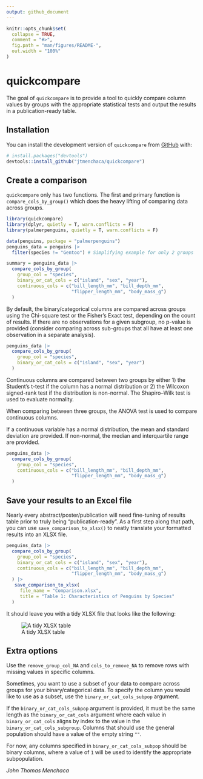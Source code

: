 ```yaml
---
output: github_document
---
```


<!-- README.md is generated from README.Rmd. Please edit that file -->

```r
knitr::opts_chunk$set(
  collapse = TRUE,
  comment = "#>",
  fig.path = "man/figures/README-",
  out.width = "100%"
)
```

# quickcompare

<!-- badges: start -->
<!-- badges: end -->

The goal of `quickcompare` is to provide a tool to quickly compare column values by groups with the appropriate statistical tests and output the results in a publication-ready table.

## Installation

You can install the development version of `quickcompare` from [GitHub](https://github.com/) with:

``` r
# install.packages("devtools")
devtools::install_github("jtmenchaca/quickcompare")
```

## Create a comparison

`quickcompare` only has two functions.  The first and primary function is `compare_cols_by_group()` which does the heavy lifting of comparing data across groups.

```r
library(quickcompare)
library(dplyr, quietly = T, warn.conflicts = F)
library(palmerpenguins, quietly = T, warn.conflicts = F)

data(penguins, package = "palmerpenguins")
penguins_data = penguins |>
  filter(species != "Gentoo") # Simplifying example for only 2 groups

summary = penguins_data |> 
  compare_cols_by_group(
    group_col = "species", 
    binary_or_cat_cols = c("island", "sex", "year"), 
    continuous_cols = c("bill_length_mm", "bill_depth_mm", 
                        "flipper_length_mm", "body_mass_g")
  )

```

By default, the binary/categorical columns are compared across groups using the Chi-square test or the Fisher's Exact test, depending on the count of results.  If there are no observations for a given subgroup, no p-value is provided (consider comparing across sub-groups that all have at least one observation in a separate analysis).

```r
penguins_data |> 
  compare_cols_by_group(
    group_col = "species", 
    binary_or_cat_cols = c("island", "sex", "year")
  )
```

Continuous columns are compared between two groups by either 1) the Student's t-test if the column has a normal distribution or 2) the Wilcoxon signed-rank test if the distribution is non-normal. The Shapiro–Wilk test is used to evaluate normality.

When comparing between three groups, the ANOVA test is used to compare continuous columns.

If a continuous variable has a normal distribution, the mean and standard deviation are provided.  If non-normal, the median and interquartile range are provided.

```r
penguins_data |> 
  compare_cols_by_group(
    group_col = "species", 
    continuous_cols = c("bill_length_mm", "bill_depth_mm", 
                        "flipper_length_mm", "body_mass_g")
  )
```

## Save your results to an Excel file

Nearly every abstract/poster/publication will need fine-tuning of results table prior to truly being "publication-ready".  As a first step along that path, you can use `save_comparison_to_xlsx()` to neatly translate your formatted results into an XLSX file.  

```r
penguins_data |> 
  compare_cols_by_group(
    group_col = "species", 
    binary_or_cat_cols = c("island", "sex", "year"), 
    continuous_cols = c("bill_length_mm", "bill_depth_mm", 
                        "flipper_length_mm", "body_mass_g")
  ) |>
   save_comparison_to_xlsx(
     file_name = "Comparison.xlsx",
     title = "Table 1: Characteristics of Penguins by Species"
  )
```

It should leave you with a tidy XLSX file that looks like the following: 

![A tidy XLSX table](man/figures/README-example-xlsx.png)

## Extra options

Use the `remove_group_col_NA` and `cols_to_remove_NA` to remove rows with missing values in specific columns. 

Sometimes, you want to use a subset of your data to compare across groups for your binary/categorical data.  To specify the column you would like to use as a subset, use the `binary_or_cat_cols_subpop` argument. 

If the `binary_or_cat_cols_subpop` argument is provided, it must be the same length as the `binary_or_cat_cols` argument where each value in `binary_or_cat_cols` aligns by index to the value in the `binary_or_cat_cols_subgroup`.  Columns that should use the general population should have a value of the empty string `""`.  

For now, any columns specified in `binary_or_cat_cols_subpop` should be binary columns, where a value of `1` will be used to identify the appropriate subpopulation. 


*John Thomas Menchaca*
